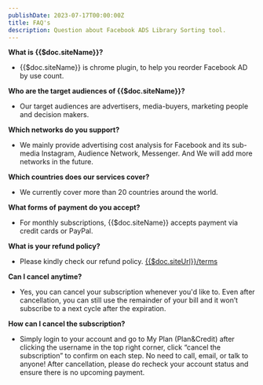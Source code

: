 ```yaml
---
publishDate: 2023-07-17T00:00:00Z
title: FAQ's
description: Question about Facebook ADS Library Sorting tool.
---
```


<div class="px-4 lg:px-40">

**What is {{$doc.siteName}}?**
- {{$doc.siteName}} is chrome plugin, to help you reorder Facebook AD by use count.

**Who are the target audiences of {{$doc.siteName}}?**
- Our target audiences are advertisers, media-buyers, marketing people and decision makers.

**Which networks do you support?**
- We mainly provide advertising cost analysis for Facebook and its sub-media Instagram, Audience Network, Messenger. And We will add more networks in the future.

**Which countries does our services cover?**
- We currently cover more than 20 countries around the world.

**What forms of payment do you accept?**
- For monthly subscriptions, {{$doc.siteName}} accepts payment via credit cards or PayPal.

**What is your refund policy?**
- Please kindly check our refund policy. <a href='/terms'>{{$doc.siteUrl}}/terms</a>

**Can I cancel anytime?**
- Yes, you can cancel your subscription whenever you'd like to. Even after cancellation, you can still use the remainder of your bill and it won’t subscribe to a next cycle after the expiration.

**How can I cancel the subscription?**
- Simply login to your account and go to My Plan (Plan&Credit) after clicking the username in the top right corner, click “cancel the subscription” to confirm on each step. No need to call, email, or talk to anyone!
After cancellation, please do recheck your account status and ensure there is no upcoming payment.
</div>